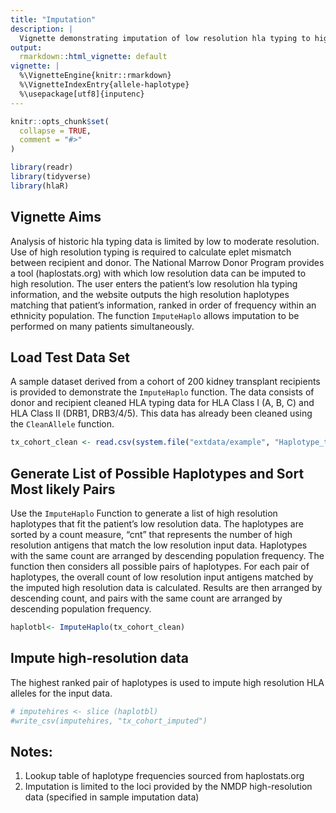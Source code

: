 ```yaml
---
title: "Imputation"
description: |
  Vignette demonstrating imputation of low resolution hla typing to high resolution.
output:
  rmarkdown::html_vignette: default
vignette: |
  %\VignetteEngine{knitr::rmarkdown}
  %\VignetteIndexEntry{allele-haplotype}
  %\usepackage[utf8]{inputenc}
---
```


```r
knitr::opts_chunk$set(
  collapse = TRUE,
  comment = "#>"
)
```

```r
library(readr)
library(tidyverse)
library(hlaR)
```

## Vignette Aims

Analysis of historic hla typing data is limited by low to moderate resolution. Use of high resolution typing is required to calculate eplet mismatch between recipient and donor. The National Marrow Donor Program provides a tool (haplostats.org)  with which low resolution data can be imputed to high resolution. The user enters the patient's low resolution hla typing information, and the website outputs the high resolution haplotypes matching that patient's information, ranked in order of frequency within an ethnicity population. The function `ImputeHaplo` allows imputation to be performed on many patients simultaneously. 

## Load Test Data Set

A sample dataset derived from a cohort of 200 kidney transplant recipients is provided to demonstrate the `ImputeHaplo` function.    The data consists of donor and recipient cleaned HLA typing data for HLA Class I (A, B, C) and HLA Class II (DRB1, DRB3/4/5).
This data has already been cleaned using the `CleanAllele` function. 

```r
tx_cohort_clean <- read.csv(system.file("extdata/example", "Haplotype_test.csv", package = "hlaR"))
```

## Generate List of Possible Haplotypes and Sort Most likely Pairs
Use the `ImputeHaplo` Function to generate a list of high resolution haplotypes that fit the patient's low resolution data. The haplotypes are sorted by a count measure, "cnt" that represents the number of high resolution antigens that match the low resolution input data. Haplotypes with the same count are arranged by descending population frequency. The function then considers all possible pairs of haplotypes. For each pair of haplotypes, the overall count of low resolution input antigens matched by the imputed high resolution data is calculated. Results are then arranged by descending count, and pairs with the same count are arranged by descending population frequency. 

```r
haplotbl<- ImputeHaplo(tx_cohort_clean)
```

## Impute high-resolution data
The highest ranked pair of haplotypes is used to impute high resolution HLA alleles for the input data.
```r
# imputehires <- slice (haplotbl)
#write_csv(imputehires, "tx_cohort_imputed")
```

## Notes: 
1. Lookup table of haplotype frequencies sourced from haplostats.org
2. Imputation is limited to the loci provided by the NMDP high-resolution data (specified in sample imputation data)
    



